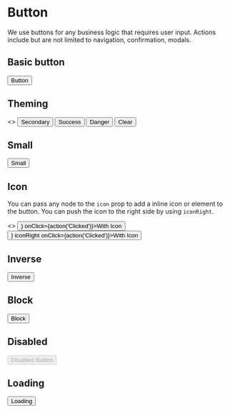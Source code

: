 
<Meta title="Components|Button" component={Button} />

# Button

We use buttons for any business logic that requires user input. Actions include but are not limited to navigation, confirmation, modals.

<Props of={Button} />

## Basic button

<Preview>
  <Story name="Default">
    <Button onClick={action('Clicked')}>Button</Button>
  </Story>
</Preview>

## Theming

<Preview>
  <Story name="Themes">
    <>
      <Button theme="secondary" onClick={action('Clicked')}>Secondary</Button>
      <Button theme="success" onClick={action('Clicked')}>Success</Button>
      <Button theme="danger" onClick={action('Clicked')}>Danger</Button>
      <Button theme="clear" onClick={action('Clicked')}>Clear</Button>
    </>
  </Story>
</Preview>

## Small

<Preview>
  <Story name="Small">
    <Button small onClick={action('Clicked')}>Small</Button>
  </Story>
</Preview>

## Icon

You can pass any node to the `icon` prop to add a inline icon or element to the button. You can push the icon to the
right side by using `iconRight`.

<Preview>
  <Story name="Icon">
    <>
    <Button icon={<CheckCircle/>} onClick={action('Clicked')}>With Icon</Button>
    <Button icon={<CheckCircle/>} iconRight onClick={action('Clicked')}>With Icon</Button>
    </>
  </Story>
</Preview>

## Inverse

<Preview>
  <Story name="Inverse">
    <div style={{ background: '#000', display: 'inline-block', padding: '10px' }}>
      <Button inverse onClick={action('Clicked')}>Inverse</Button>
    </div>
  </Story>
</Preview>

## Block

<Preview>
  <Story name="Block">
    <Button block onClick={action('Clicked')}>Block</Button>
  </Story>
</Preview>

## Disabled

<Preview>
  <Story name="Disabled">
    <Button disabled onClick={action('Clicked')}>Disabled Button</Button>
  </Story>
</Preview>

## Loading

<Preview>
  <Story name="Loading">
    <Button loading onClick={action('Clicked')}>Loading</Button>
  </Story>
</Preview>